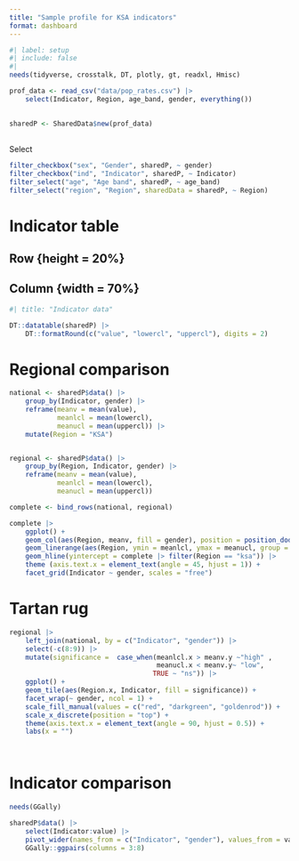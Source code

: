 ```yaml
---
title: "Sample profile for KSA indicators"
format: dashboard
---
```


```r
#| label: setup
#| include: false
#| 
needs(tidyverse, crosstalk, DT, plotly, gt, readxl, Hmisc)

prof_data <- read_csv("data/pop_rates.csv") |>
    select(Indicator, Region, age_band, gender, everything())
    

sharedP <- SharedData$new(prof_data)


```

##  {.sidebar}

Select

```r
filter_checkbox("sex", "Gender", sharedP, ~ gender)
filter_checkbox("ind", "Indicator", sharedP, ~ Indicator)
filter_select("age", "Age band", sharedP, ~ age_band)
filter_select("region", "Region", sharedData = sharedP, ~ Region)


```

# Indicator table

##  {.toolbar}

## Row {height = 20%}

## Column {width = 70%}

```r
#| title: "Indicator data"

DT::datatable(sharedP) |>
    DT::formatRound(c("value", "lowercl", "uppercl"), digits = 2)

```

# Regional comparison

```r

national <- sharedP$data() |>
    group_by(Indicator, gender) |>
    reframe(meanv = mean(value), 
            meanlcl = mean(lowercl), 
            meanucl = mean(uppercl)) |>
    mutate(Region = "KSA")


regional <- sharedP$data() |>
    group_by(Region, Indicator, gender) |>
    reframe(meanv = mean(value), 
            meanlcl = mean(lowercl), 
            meanucl = mean(uppercl))

complete <- bind_rows(national, regional) 

complete |>
    ggplot() +
    geom_col(aes(Region, meanv, fill = gender), position = position_dodge(width = 2)) +
    geom_linerange(aes(Region, ymin = meanlcl, ymax = meanucl, group = gender), colour = "black", position = position_dodge(width = 2)) +
    geom_hline(yintercept = complete |> filter(Region == "ksa")) |>
    theme (axis.text.x = element_text(angle = 45, hjust = 1)) +
    facet_grid(Indicator ~ gender, scales = "free")
```

# Tartan rug

```r

regional |> 
    left_join(national, by = c("Indicator", "gender")) |>
    select(-c(8:9)) |>
    mutate(significance =  case_when(meanlcl.x > meanv.y ~"high" ,
                                     meanucl.x < meanv.y~ "low",
                                    TRUE ~ "ns")) |>
    ggplot() +
    geom_tile(aes(Region.x, Indicator, fill = significance)) +
    facet_wrap(~ gender, ncol = 1) +
    scale_fill_manual(values = c("red", "darkgreen", "goldenrod")) +
    scale_x_discrete(position = "top") +
    theme(axis.text.x = element_text(angle = 90, hjust = 0.5)) + 
    labs(x = "")
    



```

# Indicator comparison

```r

needs(GGally)

sharedP$data() |>
    select(Indicator:value) |>
    pivot_wider(names_from = c("Indicator", "gender"), values_from = value) |>
    GGally::ggpairs(columns = 3:8)
    

```
